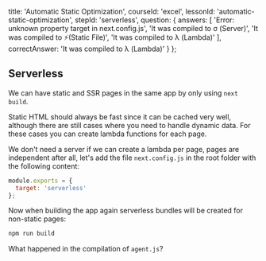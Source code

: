 
  title: 'Automatic Static Optimization',
  courseId: 'excel',
  lessonId: 'automatic-static-optimization',
  stepId: 'serverless',
  question: {
    answers: [
      'Error: unknown property target in next.config.js',
      'It was compiled to σ (Server)',
      'It was compiled to ⚡(Static File)',
      'It was compiled to λ (Lambda)'
    ],
    correctAnswer: 'It was compiled to λ (Lambda)'
  }
};

## Serverless

We can have static and SSR pages in the same app by only using `next build`.

Static HTML should always be fast since it can be cached very well, although there are still cases where you need to handle dynamic data. For these cases you can create lambda functions for each page.

We don't need a server if we can create a lambda per page, pages are independent after all, let's add the file `next.config.js` in the root folder with the following content:

```jsx
module.exports = {
  target: 'serverless'
};
```

Now when building the app again serverless bundles will be created for non-static pages:

```bash
npm run build
```

What happened in the compilation of `agent.js`?

